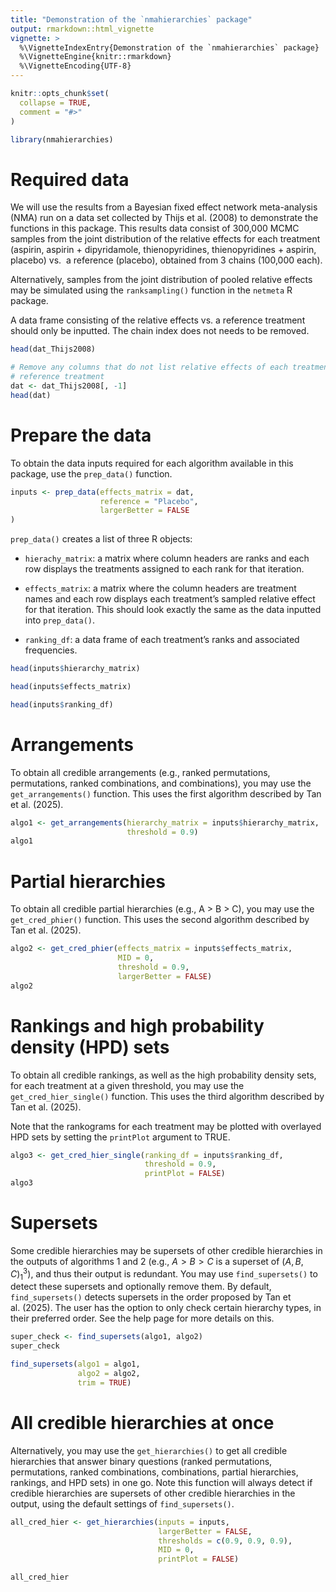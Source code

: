 ```yaml
---
title: "Demonstration of the `nmahierarchies` package"
output: rmarkdown::html_vignette
vignette: >
  %\VignetteIndexEntry{Demonstration of the `nmahierarchies` package}
  %\VignetteEngine{knitr::rmarkdown}
  %\VignetteEncoding{UTF-8}
---
```


```r
knitr::opts_chunk$set(
  collapse = TRUE,
  comment = "#>"
)
```

```r
library(nmahierarchies)
```

# Required data

We will use the results from a Bayesian fixed effect network meta-analysis (NMA) 
run on a data set collected by Thijs et al. (2008) to demonstrate the functions 
in this package. This results data consist of 300,000 MCMC samples from the 
joint distribution of the relative effects for each treatment (aspirin, 
aspirin + dipyridamole, thienopyridines, thienopyridines + aspirin, placebo) vs. 
a reference (placebo), obtained from 3 chains (100,000 each). 

Alternatively, samples from the joint distribution of pooled relative effects 
may be simulated using the `ranksampling()` function in the `netmeta` R package.

A data frame consisting of the relative effects vs. a reference treatment should 
only be inputted. The chain index does not needs to be removed.

```r
head(dat_Thijs2008)

# Remove any columns that do not list relative effects of each treatment vs. the
# reference treatment
dat <- dat_Thijs2008[, -1]
head(dat)
```

# Prepare the data

To obtain the data inputs required for each algorithm available in this package,
use the `prep_data()` function.

```r
inputs <- prep_data(effects_matrix = dat, 
                    reference = "Placebo", 
                    largerBetter = FALSE
)  
```

`prep_data()` creates a list of three R objects: 

* `hierachy_matrix`: a matrix where column headers are ranks and each row 
displays the treatments assigned to each rank for that iteration.

* `effects_matrix`: a matrix where the column headers are treatment names and 
each row displays each treatment’s sampled relative effect for that iteration. 
This should look exactly the same as the data inputted into `prep_data()`.

* `ranking_df`: a data frame of each treatment's ranks and associated 
frequencies.

```r
head(inputs$hierarchy_matrix)

head(inputs$effects_matrix)

head(inputs$ranking_df)
```

# Arrangements

To obtain all credible arrangements (e.g., ranked permutations, permutations, 
ranked combinations, and combinations), you may use the `get_arrangements()` 
function. This uses the first algorithm described by Tan et al. (2025).

```r
algo1 <- get_arrangements(hierarchy_matrix = inputs$hierarchy_matrix, 
                          threshold = 0.9)
algo1
```

# Partial hierarchies

To obtain all credible partial hierarchies (e.g., A > B > C), you may use the 
`get_cred_phier()` function. This uses the second algorithm described by Tan et 
al. (2025).

```r
algo2 <- get_cred_phier(effects_matrix = inputs$effects_matrix, 
                        MID = 0, 
                        threshold = 0.9, 
                        largerBetter = FALSE)
algo2
```

# Rankings and high probability density (HPD) sets

To obtain all credible rankings, as well as the high probability density sets, 
for each treatment at a given threshold, you may use the `get_cred_hier_single()` 
function. This uses the third algorithm described by Tan et al. (2025).

Note that the rankograms for each treatment may be plotted with overlayed HPD 
sets by setting the `printPlot` argument to TRUE.

```r
algo3 <- get_cred_hier_single(ranking_df = inputs$ranking_df, 
                              threshold = 0.9, 
                              printPlot = FALSE)
algo3
```

# Supersets

Some credible hierarchies may be supersets of other credible hierarchies in the 
outputs of algorithms 1 and 2 (e.g., $A > B > C$ is a superset of 
$(A, B, C)_1^3$), and thus their output is redundant. You may use
`find_supersets()` to detect these supersets and optionally remove them. By 
default, `find_supersets()` detects supersets in the order proposed by Tan et 
al. (2025). The user has the option to only check certain hierarchy types, in 
their preferred order. See the help page for more details on this.

```r
super_check <- find_supersets(algo1, algo2)
super_check

find_supersets(algo1 = algo1, 
               algo2 = algo2, 
               trim = TRUE)
```

# All credible hierarchies at once

Alternatively, you may use the `get_hierarchies()` to get all credible 
hierarchies that answer binary questions (ranked permutations, permutations, 
ranked combinations, combinations, partial hierarchies, rankings, and HPD sets) 
in one go. Note this function will always detect if credible hierarchies are 
supersets of other credible hierarchies in the output, using the default 
settings of `find_supersets()`.

```r
all_cred_hier <- get_hierarchies(inputs = inputs, 
                                 largerBetter = FALSE,
                                 thresholds = c(0.9, 0.9, 0.9), 
                                 MID = 0, 
                                 printPlot = FALSE)

all_cred_hier
```

